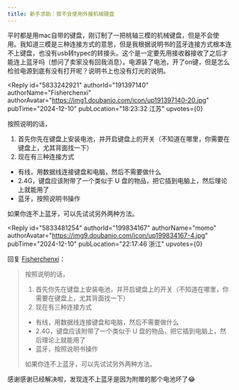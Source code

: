 ```yaml
---
title: 新手求助｜我不会使用外接机械键盘
---
```



<Forum groupName="我不会XX｜我的人..." groupUrl="https://www.douban.com/group/736428/" archivedAt="2025-05-16T14:15:28.616Z">
  <Post
    id="314983901"
    title="新手求助｜我不会使用外接机械键盘"
    url="https://www.douban.com/group/topic/314983901/?_spm_id=MTk5ODM0MTY3"
    pubTime="2024-12-10"
    highlightUserId="191397140"
  >
平时都是用mac自带的键盘，刚订制了一把桃轴三模的机械键盘，但是不会使用。我知道三模是三种连接方式的意思，但是我根据说明书的蓝牙连接方式根本连不上键盘，也没有usb转typec的转接头。这个是一定要先用接收器接收了之后才能连上蓝牙吗（想问了卖家没有回我消息）。电源装了电池，开了on键，但是怎么检验电源到底有没有打开呢？说明书上也没有灯光的说明。

<Reply
  id="5833242921"
  authorId="191397140"
  authorName="Fisherchenxi"
  authorAvatar="https://img1.doubanio.com/icon/up191397140-20.jpg"
  pubTime="2024-12-10"
  pubLocation="18:23:32 江苏"
  upvotes={0}
>
按照说明的话，

1.  首先你先在键盘上安装电池，并开启键盘上的开关（不知道在哪里，你需要在键盘上，尤其背面找一下）
2.  现在有三种连接方式

-   有线，用数据线连接键盘和电脑，然后不需要做什么
-   2.4G，键盘应该附带了一个类似于 U
    盘的物品，把它插到电脑上，然后理论上就能用了
-   蓝牙，按照说明书操作

如果你连不上蓝牙，可以先试试另外两种方法。
</Reply>

<Reply
  id="5833481254"
  authorId="199834167"
  authorName="momo"
  authorAvatar="https://img9.doubanio.com/icon/up199834167-4.jpg"
  pubTime="2024-12-10"
  pubLocation="22:17:46 浙江"
  upvotes={0}
>
回复 [Fisherchenxi](https://www.douban.com/people/191397140/)：
 > 按照说明的话，
> 
> 1.  首先你先在键盘上安装电池，并开启键盘上的开关（不知道在哪里，你需要在键盘上，尤其背面找一下）
> 2.  现在有三种连接方式
> 
> -   有线，用数据线连接键盘和电脑，然后不需要做什么
> -   2.4G，键盘应该附带了一个类似于 U
>     盘的物品，把它插到电脑上，然后理论上就能用了
> -   蓝牙，按照说明书操作
> 
> 如果你连不上蓝牙，可以先试试另外两种方法。

感谢感谢已经解决啦，发现连不上蓝牙是因为附赠的那个电池坏了😂
</Reply>
  </Post>
</Forum>
